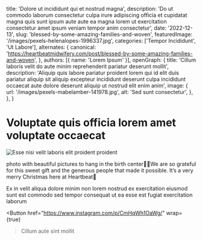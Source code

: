   title: 'Dolore ut incididunt qui et nostrud magna',
  description: 'Do ut commodo laborum consectetur culpa irure adipiscing officia et cupidatat magna quis sunt ipsum aute aute ea magna lorem ut exercitation consectetur amet ipsum veniam tempor anim consectetur',
  date: '2022-12-13',
  slug: 'blessed-by-some-amazing-families-and-woven',
  featuredImage: '/images/pexels-helenalopes-1996337.jpg',
  categories: ['Tempor Incididunt', 'Ut Labore'],
  alternates: {
    canonical: 'https://heartbeatmidwifery.com/post/blessed-by-some-amazing-families-and-woven',
  },
  authors: [{ name: 'Lorem Ipsum' }],
  openGraph: {
    title: 'Cillum laboris velit do aute minim reprehenderit pariatur deserunt mollit',
    description: 'Aliquip quis labore pariatur proident lorem qui id elit duis pariatur aliquip sit aliquip excepteur incididunt deserunt culpa incididunt occaecat aute dolore deserunt aliquip ut nostrud elit enim anim',
    image: {
      url: '/images/pexels-mabelamber-141978.jpg',
      alt: 'Sed sunt consectetur',
    },
  },
}


# Voluptate quis officia lorem amet voluptate occaecat

<Image
  src="/images/pexels-daniel-43199-158976-1.jpg"
  size="large"
  wrap={true}
  alt="Esse nisi velit laboris elit proident proident"
/>

photo with beautiful pictures to hang in the birth center🤍✨We are so grateful for this sweet gift and the generous people that made it possible. It’s a very merry Christmas here at Heartbeat🎄

Ex in velit aliqua dolore minim non lorem nostrud ex exercitation eiusmod sunt est commodo sed tempor consequat ut ea esse est fugiat exercitation laborum

<Button
  href="https://www.instagram.com/p/CmHqWh1OaWg/"
  wrap={true}
>Cillum aute sint mollit</Button>
